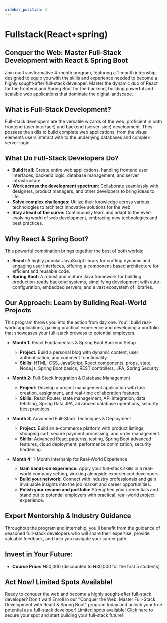 ```yaml
---
sidebar_position: 6
---
```


# Fullstack(React+spring)

## Conquer the Web: Master Full-Stack Development with React & Spring Boot

Join our transformative 4-month program, featuring a 1-month internship, designed to equip you with the skills and experience needed to become a highly sought-after full-stack developer. Master the dynamic duo of React for the frontend and Spring Boot for the backend, building powerful and scalable web applications that dominate the digital landscape.

## What is Full-Stack Development?
Full-stack developers are the versatile wizards of the web, proficient in both frontend (user interface) and backend (server-side) development. They possess the skills to build complete web applications, from the visual elements users interact with to the underlying databases and complex server logic.

## What Do Full-Stack Developers Do?
- **Build it all:** Create entire web applications, handling frontend user interfaces, backend logic, database management, and server infrastructure.
- **Work across the development spectrum:** Collaborate seamlessly with designers, product managers, and other developers to bring ideas to life.
- **Solve complex challenges:** Utilize their knowledge across various technologies to architect innovative solutions for the web.
- **Stay ahead of the curve:** Continuously learn and adapt to the ever-evolving world of web development, embracing new technologies and best practices.

## Why React & Spring Boot?
This powerful combination brings together the best of both worlds:
- **React:** A highly popular JavaScript library for crafting dynamic and engaging user interfaces, offering a component-based architecture for efficient and reusable code.
- **Spring Boot:** A robust and mature Java framework for building production-ready backend systems, simplifying development with auto-configuration, embedded servers, and a vast ecosystem of libraries.

## Our Approach: Learn by Building Real-World Projects
This program throws you into the action from day one. You'll build real-world applications, gaining practical experience and developing a portfolio that showcases your full-stack prowess to potential employers.

- **Month 1:** React Fundamentals & Spring Boot Backend Setup
    - **Project:** Build a personal blog with dynamic content, user authentication, and comment functionality.
    - **Skills:** HTML, CSS, JavaScript, React components, props, state, Node.js, Spring Boot basics, REST controllers, JPA, Spring Security.

- **Month 2:** Full-Stack Integration & Database Management
    - **Project:** Develop a project management application with task creation, assignment, and real-time collaboration features.
    - **Skills:** React Router, state management, API integration, data fetching, Spring Data JPA, advanced database operations, security best practices.

- **Month 3:** Advanced Full-Stack Techniques & Deployment
    - **Project:** Build an e-commerce platform with product listings, shopping cart, secure payment processing, and order management.
    - **Skills:** Advanced React patterns, testing, Spring Boot advanced features, cloud deployment, performance optimization, security hardening.

- **Month 4:** 1-Month Internship for Real-World Experience
    - **Gain hands-on experience:** Apply your full-stack skills in a real-world company setting, working alongside experienced developers.
    - **Build your network:** Connect with industry professionals and gain invaluable insights into the job market and career opportunities.
    - **Polish your resume and portfolio:** Strengthen your credentials and stand out to potential employers with practical, real-world project experience.

## Expert Mentorship & Industry Guidance
Throughout the program and internship, you'll benefit from the guidance of seasoned full-stack developers who will share their expertise, provide valuable feedback, and help you navigate your career path.

## Invest in Your Future:
- **Course Price:** ₦50,000 (discounted to ₦30,000 for the first 5 students)

## Act Now! Limited Spots Available!
Ready to conquer the web and become a highly sought-after full-stack developer? Don't wait! Enroll in our "Conquer the Web: Master Full-Stack Development with React & Spring Boot" program today and unlock your true potential as a full-stack developer! Limited spots available!
[Click here](#) to secure your spot and start building your full-stack future!

